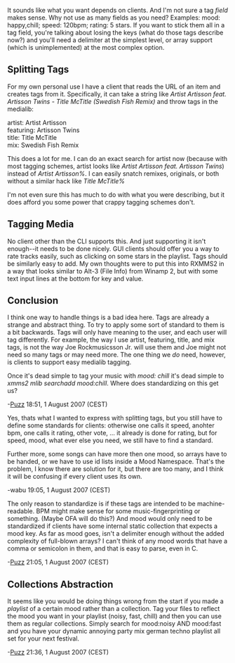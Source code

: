 It sounds like what you want depends on clients. And I'm not sure a tag ''field'' makes sense. Why not use as many fields as you need? Examples: mood: happy,chill; speed: 120bpm; rating: 5 stars. If you want to stick them all in a tag field, you're talking about losing the keys (what do those tags describe now?) and you'll need a delimiter at the simplest level, or array support (which is unimplemented) at the most complex option.

==Splitting Tags==
For my own personal use I have a client that reads the URL of an item and creates tags from it. Specifically, it can take a string like ''Artist Artisson feat. Artisson Twins - Title McTitle (Swedish Fish Remix)'' and throw tags in the medialib:
;artist: Artist Artisson
;featuring: Artisson Twins
;title: Title McTitle
;mix: Swedish Fish Remix

This does a lot for me. I can do an exact search for artist now (because with most tagging schemes, artist looks like ''Artist Artisson feat. Artisson Twins'') instead of ''Artist Artisson%''. I can easily snatch remixes, originals, or both without a similar hack like ''Title McTitle%''

I'm not even sure this has much to do with what you were describing, but it does afford you some power that crappy tagging schemes don't.

==Tagging Media==
No client other than the CLI supports this. And just supporting it isn't enough--it needs to be done nicely. GUI clients should offer you a way to rate tracks easily, such as clicking on some stars in the playlist. Tags should be similarly easy to add. My own thoughts were to put this into RXMMS2 in a way that looks similar to Alt-3 (File Info) from Winamp 2, but with some text input lines at the bottom for key and value.

==Conclusion==
I think one way to handle things is a bad idea here. Tags are already a strange and abstract thing. To try to apply some sort of standard to them is a bit backwards. Tags will only have meaning to the user, and each user will tag differently. For example, the way I use artist, featuring, title, and mix tags, is not the way Joe Rockmusicsson Jr. will use them and Joe might not need so many tags or may need more. The one thing we ''do'' need, however, is clients to support easy medialib tagging.

Once it's dead simple to tag your music with ''mood: chill'' it's dead simple to ''xmms2 mlib searchadd mood:chill''. Where does standardizing on this get us?

-[[User:Puzzles|Puzz]] 18:51, 1 August 2007 (CEST)


Yes, thats what I wanted to express with splitting tags, but you still have to define some standards for clients: otherwise one calls it speed, anohter bpm, one calls it rating, other vote, ... it already is done for rating, but for speed, mood, what ever else you need, we still have to find a standard.

Further more, some songs can have more then one mood, so arrays have to be handed, or we have to use id lists inside a Mood Namespace. That's the problem, I know there are solution for it, but there are too many, and I think it will be confusing if every client uses its own.


-wabu 19:05, 1 August 2007 (CEST)

The only reason to standardize is if these tags are intended to be machine-readable. BPM might make sense for some music-fingerprinting or something. (Maybe OFA will do this?) And mood would only need to be standardized if clients have some internal static collection that expects a mood key. As far as mood goes, isn't a delimiter enough without the added complexity of full-blown arrays? I can't think of any mood words that have a comma or semicolon in them, and that is easy to parse, even in C.

-[[User:Puzzles|Puzz]] 21:05, 1 August 2007 (CEST)

==Collections Abstraction==
It seems like you would be doing things wrong from the start if you made a ''playlist'' of a certain mood rather than a collection. Tag your files to reflect the mood you want in your playlist (noisy, fast, chill) and then you can use them as regular collections. Simply search for mood:noisy AND mood:fast and you have your dynamic annoying party mix german techno playlist all set for your next festival.

-[[User:Puzzles|Puzz]] 21:36, 1 August 2007 (CEST)